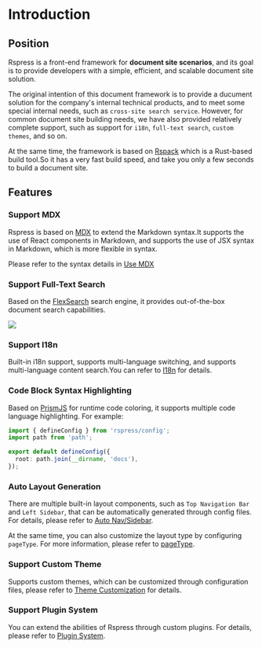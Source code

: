 # Introduction

## Position

Rspress is a front-end framework for **document site scenarios**, and its goal is to provide developers with a simple, efficient, and scalable document site solution.

The original intention of this document framework is to provide a ducument solution for the company's internal technical products, and to meet some special internal needs, such as `cross-site search service`. However, for common document site building needs, we have also provided relatively complete support, such as support for `i18n`, `full-text search`, `custom themes`, and so on.

At the same time, the framework is based on [Rspack](https://rspack.dev) which is a Rust-based build tool.So it has a very fast build speed, and take you only a few seconds to build a document site.

## Features

### Support MDX

Rspress is based on [MDX](https://mdxjs.com/) to extend the Markdown syntax.It supports the use of React components in Markdown, and supports the use of JSX syntax in Markdown, which is more flexible in syntax.

Please refer to the syntax details in [Use MDX](/guide/basic/use-mdx)

### Support Full-Text Search

Based on the [FlexSearch](https://github.com/nextapps-de/flexsearch) search engine, it provides out-of-the-box document search capabilities.

<img src="https://lf3-static.bytednsdoc.com/obj/eden-cn/uhbfnupenuhf/edenx-doc/Xnip2023-02-16_21-17-46.jpg" />

### Support I18n

Built-in i18n support, supports multi-language switching, and supports multi-language content search.You can refer to [I18n](/guide/default-theme/i18n) for details.

### Code Block Syntax Highlighting

Based on [PrismJS](https://github.com/PrismJS/prism) for runtime code coloring, it supports multiple code language highlighting. For example:

```ts title="rspress.config.ts"
import { defineConfig } from 'rspress/config';
import path from 'path';

export default defineConfig({
  root: path.join(__dirname, 'docs'),
});
```

### Auto Layout Generation

There are multiple built-in layout components, such as `Top Navigation Bar` and `Left Sidebar`, that can be automatically generated through config files. For details, please refer to [Auto Nav/Sidebar](/guide/basic/auto-nav-sidebar).

At the same time, you can also customize the layout type by configuring `pageType`. For more information, please refer to [pageType](/api/config/config-frontmatter.html#pagetype).

### Support Custom Theme

Supports custom themes, which can be customized through configuration files, please refer to [Theme Customization](/guide/advanced/custom-theme) for details.

### Support Plugin System

You can extend the abilities of Rspress through custom plugins. For details, please refer to [Plugin System](/plugin/system/introduction).
